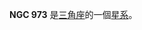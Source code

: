 {{NGCInfoBox|NGCID=NGC 973|發現者=路易斯·斯威夫特|發現日期=1885年10月30日|其他編號=UGC 2048,MCG 5-7-13,ZWG 505.14|曆元=J2000.0|赤經=34分20.1秒
|赤緯=32°30'20"|星座=三角座|星體=星系|星等=12.8|表面亮度=13.3|藍等=13.6}}

'''NGC 973''' 是[[三角座|三角座]]的一個[[星系|星系]]。

{{NGCReference|973}}
{{Catalogs|NGC=973}}

{{星系小作品}}